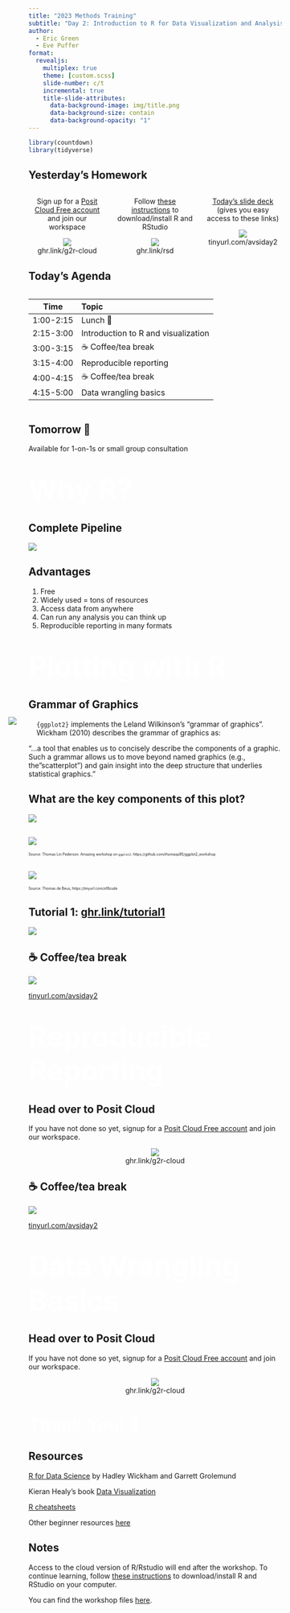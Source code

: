 ```yaml
---
title: "2023 Methods Training"
subtitle: "Day 2: Introduction to R for Data Visualization and Analysis"
author:
  - Eric Green
  - Eve Puffer
format: 
  revealjs:
    multiplex: true
    theme: [custom.scss]
    slide-number: c/t
    incremental: true
    title-slide-attributes:
      data-background-image: img/title.png
      data-background-size: contain
      data-background-opacity: "1"
---
```


```r
library(countdown)
library(tidyverse)
```


## Yesterday's Homework

::: columns
::: {.column width="33.3%"}

<center>
Sign up for a [Posit Cloud Free account](https://ghr.link/g2r-cloud) and join our workspace
<br>

![](img/g2r-cloud.png)
<br>
ghr.link/g2r-cloud
</center>
:::

::: {.column width="33.3%"}
<center>
Follow [these instructions](https://posit.co/download/rstudio-desktop/) to download/install R and RStudio

![](img/rsd.png)
<br>
ghr.link/rsd
</center>
:::
::: {.column width="33.3%"}
<center>
[Today's slide deck](https://tinyurl.com/avsiday2) 
(gives you easy access to these links)


![](img/amt2.png)
<br>
tinyurl.com/avsiday2
</center>
:::
:::


## Today's Agenda

::: columns
::: {.column width="90%"}
| Time      | Topic                                      |
|-----------|:-------------------------------------------|
| 1:00-2:15 | Lunch 🥘                                   |
| 2:15-3:00 | Introduction to R and visualization        |
| 3:00-3:15 | ☕️ Coffee/tea break                        |
| 3:15-4:00 | Reproducible reporting                     |
| 4:00-4:15 | ☕️ Coffee/tea break                        |
| 4:15-5:00 | Data wrangling basics                      |
:::
:::

## Tomorrow 🤝

Available for 1-on-1s or small group consultation



# [Why R?]{style="color:white; font-size:200%;"} {background="linear-gradient(0deg, #006db0, #008a2e)"}

## Complete Pipeline

![](img/cycle.png)

## Advantages

1. Free
2. Widely used = tons of resources
3. Access data from anywhere
4. Can run any analysis you can think up
5. Reproducible reporting in many formats

# [Plotting with R]{style="color:white; font-size:200%;"} {background="linear-gradient(0deg, #006db0, #008a2e)"}

## Grammar of Graphics

<div style= "float:left;position: relative; top: -20px;left: -40px;">
<img src="img/wilkinson.jpg" style="border: 0;">
</div>

`{ggplot2}` implements the Leland Wilkinson's "grammar of graphics". Wickham (2010) describes the grammar of graphics as: 

"...a tool that enables us to concisely describe the components of a graphic. Such a grammar allows us to move beyond named graphics (e.g., the "scatterplot") and gain insight into the deep structure that underlies statistical graphics."

## What are the key components of this plot? {.smaller}

![](img/ft2.png)

##

![](img/thomas_ggplot.png)

<span style="font-size: 50%;">Source: Thomas Lin Pederson. Amazing workshop on `ggplot2`: https://github.com/thomasp85/ggplot2_workshop</span>

##

![](img/ggplot_gif.gif)

<span style="font-size: 50%;">Source: Thomas de Beus, https://tinyurl.com/sf8zude</span>

## Tutorial 1: [ghr.link/tutorial1](https://posit.cloud/learn/primers/1.1)



![](img/ggplot_tutorial.png)


## ☕️ Coffee/tea break

![](img/amt2.png)

[tinyurl.com/avsiday2](https://tinyurl.com/avsiday2)

# [Reproducible Reporting]{style="color:white; font-size:200%;"} {background="linear-gradient(0deg, #006db0, #008a2e)"}

## Head over to Posit Cloud

If you have not done so yet, signup for a [Posit Cloud Free account](https://ghr.link/g2r-cloud) and join our workspace.
<br>

<center>
![](img/g2r-cloud.png)
<br>
ghr.link/g2r-cloud
</center>

## ☕️ Coffee/tea break

![](img/amt2.png)

[tinyurl.com/avsiday2](https://tinyurl.com/avsiday2)


# [Data Wrangling Basics]{style="color:white; font-size:200%;"} {background="linear-gradient(0deg, #006db0, #008a2e)"}


## Head over to Posit Cloud

If you have not done so yet, signup for a [Posit Cloud Free account](https://ghr.link/g2r-cloud) and join our workspace.
<br>

<center>
![](img/g2r-cloud.png)
<br>
ghr.link/g2r-cloud
</center>

# [Thank You! 🙏]{style="color:white; font-size:125%;"} {background="linear-gradient(0deg, #006db0, #008a2e)"}

## Resources

[R for Data Science](https://r4ds.had.co.nz/index.html) by Hadley Wickham and Garrett Grolemund

Kieran Healy’s book [Data Visualization](https://socviz.co/)

[R cheatsheets](https://posit.co/resources/cheatsheets/)

Other beginner resources [here](https://education.rstudio.com/learn/beginner/)

## Notes

Access to the cloud version of R/Rstudio will end after the workshop. To continue learning, follow [these instructions](https://posit.co/download/rstudio-desktop/) to download/install R and RStudio on your computer.

You can find the workshop files [here](https://github.com/ericpgreen/g2r_with_R).
